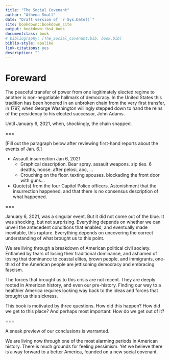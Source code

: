 ```yaml
--- 
title: "The Social Covenant"
author: "Athena Small"
date: "Draft version of `r Sys.Date()`"
site: bookdown::bookdown_site
output: bookdown::bs4_book
documentclass: book
# bibliography: [The_Social_Covenant.bib, book.bib]
biblio-style: apalike
link-citations: yes
description: ""
---
```


# Foreward {-}

The peaceful transfer of power from one legitimately elected regime to another is non-negotiable hallmark of democracy. In the United States this tradition has been honored in an unbroken chain from the very first transfer, in 1797, when George Washington willingly stepped down to hand the reins of the presidency to his elected successor, John Adams.

Until January 6, 2021, when, shockingly, the chain snapped.

===

[Fill out the paragraph below after reviewing first-hand reports about the events of Jan. 6.]

* Assault insurrection Jan 6, 2021
  - Graphical description. Bear spray. assault weapons. zip ties. 6 deaths, noose. after pelosi, aoc, ...
  - Crouching on the floor. texting spouses. blockading the front door with guns...
* Quote(s) from the four Capitol Police officers. Astonishment that the insurrection happened, and that there is no consensus description of what happened.

===

January 6, 2021, was a singular event. But it did not come out of the blue. It was shocking, but not surprising. Everything depends on whether we can unveil the antecedent conditions that enabled, and eventually made inevitable, this rupture. Everything depends on uncovering the correct understanding of what brought us to this point.

We are living through a breakdown of American political civil society. Enflamed by fears of losing their traditional dominance, and ashamed of losing that dominance to coastal elites, brown people, and immigrants, one-third of the American people are jettisoning democracy and embracing fascism. 

The forces that brought us to this crisis are not recent. They are deeply rooted in American history, and even our pre-history. Finding our way to a healthier America requires looking way back to the ideas and forces that brought us this sickness.

This book is motivated by three questions. How did this happen? How did we get to this place? And perhaps most important: How do we get out of it?

===

A sneak preview of our conclusions is warranted. 

We are living now through one of the most alarming periods in American history. There is much grounds for feeling pessimism. Yet we believe there is a way forward to a better America, founded on a new social covenant.
